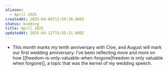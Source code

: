 ```yaml
---
aliases:
  - April 2025
createdAt: 2025-04-06T12:59:38.000Z
status: budding
title: April 2025
updatedAt: 2025-04-12T15:55:21.000Z
---
```

- This month marks my tenth anniversary with Cloe, and August will mark our first wedding anniversary. I’ve been reflecting more and more on how [[freedom-is-only-valuable-when-forgone|freedom is only valuable when forgone]], a topic that was the kernel of my wedding speech.
